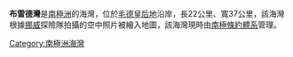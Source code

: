 {{coord|70|15|S|24|15|E|source:GNIS|display=title}} 

'''布雷德灣'''是[[南極洲|南極洲]]的海灣，位於[[毛德皇后地|毛德皇后地]]沿岸，長22公里、寬37公里，該海灣根據[[挪威|挪威]]探險隊拍攝的空中照片被繪入地圖，該海灣現時由[[南極條約體系|南極條約體系]]管理。

{{Antarctica-geo-stub}}
[[Category:南極洲海灣|Category:南極洲海灣]]